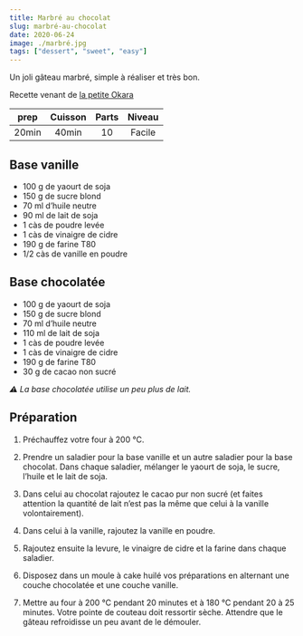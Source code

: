 ```yaml
---
title: Marbré au chocolat
slug: marbré-au-chocolat
date: 2020-06-24
image: ./marbré.jpg
tags: ["dessert", "sweet", "easy"]
---
```


<StyledParagraph>Un joli gâteau marbré, simple à réaliser et très bon.</StyledParagraph>

Recette venant de [la petite Okara](https://www.lapetiteokara.fr/recette-25-marbre-chocolat-vegan/)  

| prep | Cuisson | Parts | Niveau |
| :-: | :-: | :-: | :-: |
| 20min | 40min | 10 | Facile |

## Base vanille
- <ListItem>100 g de yaourt de soja</ListItem>
- <ListItem>150 g de sucre blond</ListItem>
- <ListItem>70 ml d’huile neutre</ListItem>
- <ListItem>90 ml de lait de soja</ListItem>
- <ListItem>1 càs de poudre levée</ListItem>
- <ListItem>1 càs de vinaigre de cidre</ListItem>
- <ListItem>190 g de farine T80</ListItem>
- <ListItem>1/2 càs de vanille en poudre</ListItem>

## Base chocolatée
- <ListItem>100 g de yaourt de soja</ListItem>
- <ListItem>150 g de sucre blond</ListItem>
- <ListItem>70 ml d’huile neutre</ListItem>
- <ListItem>110 ml de lait de soja</ListItem>
- <ListItem>1 càs de poudre levée</ListItem>
- <ListItem>1 càs de vinaigre de cidre</ListItem>
- <ListItem>190 g de farine T80</ListItem>
- <ListItem>30 g de cacao non sucré</ListItem>

_⚠️ La base chocolatée utilise un peu plus de lait._

## Préparation

1. Préchauffez votre four à 200 °C.

2. Prendre un saladier pour la base vanille et un autre saladier pour la base chocolat.
   Dans chaque saladier, mélanger le yaourt de soja, le sucre, l’huile et le lait de soja.

3. Dans celui au chocolat rajoutez le cacao pur non sucré (et faites attention la quantité de lait n’est pas la même que celui à la vanille volontairement).

4. Dans celui à la vanille, rajoutez la vanille en poudre.

5. Rajoutez ensuite la levure, le vinaigre de cidre et la farine dans chaque saladier.

6. Disposez dans un moule à cake huilé vos préparations en alternant une couche chocolatée et une couche vanille.

7. Mettre au four à 200 °C pendant 20 minutes et à 180 °C pendant 20 à 25 minutes. Votre pointe de couteau doit ressortir sèche. Attendre que le gâteau refroidisse un peu avant de le démouler.
